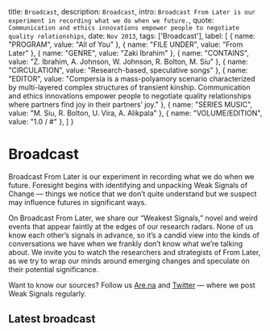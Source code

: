 
  title: `Broadcast`,
  description: `Broadcast`,
  intro: `Broadcast From Later is our experiment in recording what we do when we future.`,
  quote: `Communication and ethics innovations empower people to negotiate quality relationships`,
  date: `Nov 2013`,
  tags: ['Broadcast'],
  label: [
    { 
      name: "PROGRAM",
      value: "All of You"
    },
    { 
      name: "FILE UNDER",
      value: "From Later"
    },
    { 
      name: "GENRE",
      value: "Zaki Ibrahim"
    },
    { 
      name: "CONTAINS",
      value: "Z. Ibrahim, A. Johnson, W. Johnson, R. Bolton, M. Siu"
    },
    { 
      name: "CIRCULATION",
      value: "Research-based, speculative songs"
    },
    { 
      name: "EDITOR",
      value: "Compersia is a mass-polyamory scenario characterized by multi-layered complex structures of transient kinship. Communication and ethics innovations empower people to negotiate quality relationships where partners find joy in their partners’ joy."
    },
    { 
      name: "SERIES MUSIC",
      value: "M. Siu, R. Bolton, U. Vira, A. Alikpala"
    },
    { 
      name: "VOLUME/EDITION",
      value: "1.0 / #"
    },
  ]
}

# Broadcast

<Label meta={meta} />

Broadcast From Later is our experiment in recording what we do when we future. Foresight begins with identifying and unpacking Weak Signals of Change — things we notice that we don’t quite understand but we suspect may influence futures in significant ways.

On Broadcast From Later, we share our “Weakest Signals,” novel and weird events that appear faintly at the edges of our research radars. None of us know each other’s signals in advance, so it’s a candid view into the kinds of conversations we have when we frankly don’t know what we’re talking about. We invite you to watch the researchers and strategists of From Later, as we try to wrap our minds around emerging changes and speculate on their potential significance.

Want to know our sources? Follow us [Are.na]('https://www.are.na/from-later') and [Twitter]('https://twitter.com/since21xx') — where we post Weak Signals regularly.


## Latest broadcast

<EmbeddedVideo
  url="https://www.youtube.com/embed/mrdjSJ6rdU4?rel=0&amp;controls=1&amp;autoplay=0&amp;mute=0&amp;start=0"
  title="Broadcast 38 | Dance like an NPC w/ Radha Mistry &amp; Tobias Revell"
/>

